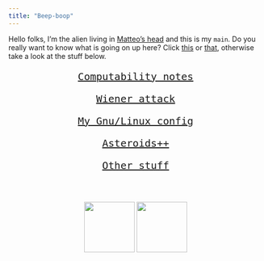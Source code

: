 ```yaml
---
title: "Beep-boop"
---
```





Hello folks, I'm the alien living in [Matteo's head](assets/inmyhead.html) and this is my `main`. Do you really want to know what is going on up here? Click [this](https://nbviewer.jupyter.org/github/MatteoGiorgi/cv/blob/master/src/cv.pdf) or [that](https://nbviewer.jupyter.org/github/MatteoGiorgi/cv/blob/master/src/cv.pdf), otherwise take a look at the stuff below.

<div class="boxed"; style="text-align:center; font-size:20px; font-family:monospace; margin-top:0px; margin-bottom:0px; margin-left:100px; margin-right:100px">
  <p><a href="01_notes.html">Computability notes</a></p>
  <p><a href="02_attack.html">Wiener attack</a></p>
  <p><a href="03_config.html">My Gnu/Linux config</a></p>
  <p><a href="04_asteroids.html">Asteroids++</a></p>
  <p><a href="05_others.html">Other stuff</a></p>
</div>

<footer class="site-footer" style="margin-top:50px">
  <center>
    <span class="site-footer-credits">
      <img width="100" src="assets/alien.gif">
      <img width="100" src="assets/run.gif" style="margin-top:10px">
    </span>
  </center>
</footer>
 

